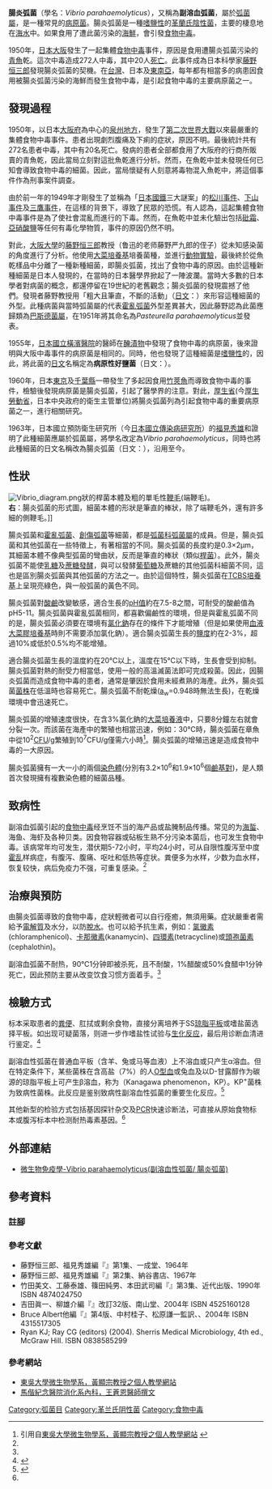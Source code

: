 {{medical}}
{{Speciesbox
| taxon = Vibrio parahaemolyticus
| image = Vibrio parahaemolyticus 01.jpg
| image_caption = 副溶血弧菌
| binomial_authority = (Fujino et al. 1951) Sakazaki ''et al.'', 1963
| type_strain = ATCC 17802 = CAIM 320 = CCUG 4224 = CCUG 14474 = CCUG 15657 = CIP 75.2 = DSM 10027 = IFO (now NBRC) 12711 = LMG 2850 = NCCB 77010 = NCCB 77018 = NCTC 10903 = NRRL B-4167
}}
'''腸炎弧菌'''（學名：''Vibrio parahaemolyticus''），又稱為'''副溶血弧菌'''，屬於[[弧菌屬|弧菌屬]]，是一種常見的[[病原菌|病原菌]]。腸炎弧菌是一種[[嗜極生物|嗜鹽性]]的[[革蘭氏陰性菌|革蘭氏陰性菌]]，主要的棲息地在[[海水|海水]]中。如果食用了遭此菌污染的[[海鮮|海鮮]]，會引發[[食物中毒|食物中毒]]。

1950年，[[日本|日本]][[大阪市|大阪]]發生了一起集體[[食物中毒|食物中毒]]事件，原因是食用遭腸炎弧菌污染的[[青魚|青魚]]乾。這次中毒造成272人中毒，其中20人[[死亡|死亡]]。此事件成為日本科學家[[藤野恒三郎|藤野恒三郎]]發現腸炎弧菌的契機。在[[台灣|台灣]]、日本及[[東南亞|東南亞]]，每年都有相當多的病患因食用被腸炎弧菌污染的海鮮而發生食物中毒，是引起食物中毒的主要病原菌之一。

==發現過程==
1950年，以日本[[大阪府|大阪府]]為中心的[[泉州地方|泉州地方]]，發生了[[第二次世界大戰|第二次世界大戰]]以來最嚴重的集體食物中毒事件。患者出現劇烈腹痛及下痢的症狀，原因不明。最後統計共有272名患者中毒，其中有20名死亡。發病的患者全部都食用了大阪府的行商所販賣的青魚乾，因此當局立刻對這批魚乾進行分析。然而，在魚乾中並未發現任何已知會導致食物中毒的細菌。因此，當局懷疑有人刻意將毒物混入魚乾中，將這個事件作為刑事案件調查。

由於前一年的1949年才剛發生了並稱為「[[日本國鐵|日本國鐵]]三大謎案」的[[松川事件|松川事件]]、[[下山事件|下山事件]]及[[三鷹事件|三鷹事件]]，在這樣的背景下，導致了民眾的恐慌。有人認為，這起集體食物中毒事件是為了使社會混亂而進行的下毒。然而，在魚乾中並未化驗出包括[[砒霜|砒霜]]、[[亞硝酸鹽|亞硝酸鹽]]等任何有毒化學物質，事件的原因仍然不明。

對此，[[大阪大學|大阪大學]]的[[藤野恒三郎|藤野恒三郎]]教授（鲁迅的老师藤野严九郎的侄子）從未知感染菌的角度進行了分析。他使用[[大菜培養基|大菜培養基]]培養菌種，並進行[[動物實驗|動物實驗]]，最後終於從魚乾樣品中分離了一種新種細菌，即腸炎弧菌，找出了食物中毒的原因。由於這種新種細菌是日本人發現的，在當時的日本醫學界掀起了一陣波瀾。當時大多數的日本學者對病菌的概念，都還停留在19世紀的老舊觀念；腸炎弧菌的發現震撼了他們。發現者藤野教授用「粗大且筆直，不斷的活動」（[[日文|日文]]：{{lang|ja|ふとっちょで真っ直ぐで、よく動き回る}}）來形容這種細菌的外型。此種病菌與當時弧菌屬的代表[[霍亂弧菌|霍亂弧菌]]外型差異甚大，因此藤野認為此菌應歸類為[[巴斯德菌屬|巴斯德菌屬]]，在1951年將其命名為''Pasteurella parahaemolyticus''並發表。

1955年，[[日本國立橫濱醫院|日本國立橫濱醫院]]的醫師{{lang|ja|滝川巖}}在[[醃漬物|醃漬物]]中發現了食物中毒的病原菌，後來證明與大阪中毒事件的病原菌是相同的。同時，他也發現了這種細菌是[[嗜極生物|嗜鹽性]]的，因此，將此菌的[[日文|日文]]名稱定為'''病原性好鹽菌'''（日文：{{lang|ja|病原性好塩菌}}）。

1960年，日本[[東京|東京]]及[[千葉縣|千葉縣]]一帶發生了多起因食用[[竹莢魚|竹莢魚]]而導致食物中毒的事件，檢驗後發現病原菌是腸炎弧菌，引起了醫學界的注意。對此，[[厚生省|厚生省]](今[[厚生勞動省|厚生勞動省]]，日本中央政府的衛生主管單位)將腸炎弧菌列為引起食物中毒的重要病原菌之一，進行相關研究。

1963年，日本國立預防衛生研究所（今[[日本國立傳染病研究所|日本國立傳染病研究所]]）的[[福見秀雄|福見秀雄]]和{{lang|ja|[[坂崎利一|坂崎利一]]}}證明了此種細菌應屬於弧菌屬，將學名改定為''Vibrio parahaemolyticus''，同時也將此種細菌的日文名稱改為腸炎弧菌（日文：{{lang|ja|腸炎ビブリオ}}），沿用至今。

==性狀==
[[File:Vibrio_diagram.png|thumb]]狀的桿菌本體及粗的單毛性[[鞭毛|鞭毛]](端鞭毛)。<br/>'''右'''：腸炎弧菌的形式圖，細菌本體的形狀是筆直的棒狀，除了端鞭毛外，還有許多細的側鞭毛。]]

腸炎弧菌和[[霍亂弧菌|霍亂弧菌]]、[[創傷弧菌|創傷弧菌]]等細菌，都是[[弧菌科|弧菌科]][[弧菌屬|弧菌屬]]的成員。但是，腸炎弧菌和其他弧菌在一些特徵上，有著相當的不同。腸炎弧菌的長度約是0.3×2µm，其細菌本體不像典型弧菌的彎曲狀，反而是筆直的棒狀（類似[[桿菌|桿菌]]）。此外，腸炎弧菌不能使[[乳糖|乳糖]]及[[蔗糖|蔗糖]][[發酵|發酵]]，與可以發酵[[葡萄糖|葡萄糖]]及蔗糖的其他弧菌科細菌不同，這也是區別腸炎弧菌與其他弧菌的方法之一。由於這個特性，腸炎弧菌在[[硫代硫酸鹽-檸檬酸鹽-膽鹽-蔗糖洋菜培養基|TCBS培養基]]上呈現亮綠色，與一般弧菌的黃色不同。

腸炎弧菌對[[酸|酸]][[鹼|鹼]]改變敏感，適合生長的[[pH值|pH值]]約在7.5-8之間，可耐受的酸鹼值為pH5-11。腸炎弧菌與霍亂弧菌相同，都喜歡偏鹼性的環境，但是與霍亂弧菌不同的是，腸炎弧菌必須要在環境有[[氯化鈉|氯化鈉]]存在的條件下才能增殖（但是如果使用[[血液大菜膠培養基|血液大菜膠培養基]]時則不需要添加氯化鈉）。適合腸炎弧菌生長的[[鹽度|鹽度]]約在2-3%，超過10%或低於0.5%均不能增殖。

適合腸炎弧菌生長的溫度約在20℃以上，溫度在15℃以下時，生長會受到抑制。腸炎弧菌對熱的耐受力相當低，使用一般的高溫滅菌法即可完成殺菌。因此，因腸炎弧菌而造成食物中毒的患者，通常是肇因於食用未經煮熟的海產。此外，腸炎弧菌[[菌株|菌株]]在低溫時也容易死亡。腸炎弧菌不耐乾燥([[水活性|a<sub>w</sub>]]=0.948時無法生長)，在乾燥環境中會迅速死亡。

腸炎弧菌的增殖速度很快，在含3%氯化鈉的[[大菜培養液|大菜培養液]]中，只要8分鐘左右就會分裂一次。而該菌在海產中的繁殖也相當迅速，例如：30℃時，腸炎弧菌在章魚中從10<sup>2</sup>[[菌落形成單位|CFU]]/g繁殖到10<sup>7</sup>CFU/g僅需六小時<ref>引用自[http://microbiology.scu.edu.tw/wong/research/vp.htm 東吳大學微生物學系，黃顯宗教授之個人教學網站] {{Wayback|url=http://microbiology.scu.edu.tw/wong/research/vp.htm |date=20070430224616 }}</ref>。腸炎弧菌的增殖迅速是造成食物中毒的一大原因。

腸炎弧菌擁有一大一小的兩個[[染色體|染色體]](分別有3.2×10<sup>6</sup>和1.9×10<sup>6</sup>個[[DNA|鹼基對]])，是人類首次發現擁有複數染色體的細菌品種。

==致病性==
副溶血弧菌引起的[[食物中毒|食物中毒]]经烹饪不当的海产品或盐腌制品传播。常见的为[[海蜇|海蜇]]、海鱼、海虾及各种贝类。因食物容器或砧板生熟不分污染本菌后，也可发生食物中毒。该病常年均可发生，潜伏期5-72小时，平均24小时，可从自限性腹泻至中度[[霍乱|霍乱]]样病症，有腹泻、腹痛、呕吐和低热等症状。粪便多为水样，少数为血水样，恢复较快，病后免疫力不强，可重复感染。<ref name = "p"/>

==治療與預防==
由腸炎弧菌導致的食物中毒，症狀輕微者可以自行痊癒，無須用藥。症狀嚴重者需給予[[電解質|電解質]]及水分，以防[[脫水|脫水]]。也可以給予抗生素，例如：[[氯黴素|氯黴素]](chloramphenicol)、[[卡那黴素|卡那黴素]](kanamycin)、[[四環素|四環素]](tetracycline)或[[頭孢菌素|頭孢菌素]](cephalothin)。

副溶血弧菌不耐热，90℃1分钟即被杀死，且不耐酸，1%醋酸或50%食醋中1分钟死亡，因此预防主要从改变饮食习惯方面着手。<ref name = "a"/>

==檢驗方式==
标本采取患者的[[粪便|粪便]]、肛拭或剩余食物，直接分离培养于SS[[琼脂平板|琼脂平板]]或嗜盐菌选择平板。如出现可疑菌落，则进一步作嗜盐性试验与[[生化反应|生化反应]]，最后用诊断血清进行鉴定。<ref name="a">{{Cite book | author = 杨绍基，[[李兰娟|李兰娟]] | title = 传染病学（第八版）| url = https://archive.org/details/chuanranbingxue0008unse | location = 北京 | publisher = [[人民卫生出版社|人民卫生出版社]] | date = 2013-3 |ISBN = 978-7-117-17120-5 | accessdate = 2017-10 | language=zh-cn }}</ref>

副溶血性弧菌在普通血平板（含羊、兔或马等血液）上不溶血或只产生α溶血。但在特定条件下，某些菌株在含高盐（7%）的人[[O型血|O型血]]或兔血及以D-甘露醇作为碳源的{{le|我萋|Wagatsuma}}琼脂平板上可产生β溶血，称为{{le|神奈川现象|Kanagawa phenomenon}}（Kanagawa phenomenon，KP）。KP<sup>+</sup>菌株为致病性菌株。此反应是鉴别致病性副溶血性弧菌的重要生化反应。<ref name = "p">{{Cite book | author = 刘晶星，李凡 | title = 医学微生物学（第八版）| url = https://archive.org/details/yixueweishengwux0008unse | location = 北京 | publisher = [[人民卫生出版社|人民卫生出版社]] | date = 2013-3 |ISBN = 978-7-117-17152-6 | accessdate = 2017-10 | language=zh-cn }}</ref>

其他新型的检验方式包括基因探针杂交及[[PCR|PCR]]快速诊断法，可直接从原始食物标本或腹泻标本中检测耐热毒素基因。<ref name = "p"/>

==外部連結==
*[http://smallcollation.blogspot.com/2013/01/vibrio-parahaemolyticus.html 微生物免疫學-Vibrio parahaemolyticus(副溶血性弧菌/ 腸炎弧菌)] {{Wayback|url=http://smallcollation.blogspot.com/2013/01/vibrio-parahaemolyticus.html |date=20190923083041 }}

==參考資料==
===註腳===
{{reflist}}

===參考文獻===
*藤野恒三郎、福見秀雄編『{{lang|ja|腸炎ビブリオ}}』第1集、一成堂、1964年
*藤野恒三郎、福見秀雄編『{{lang|ja|腸炎ビブリオ}}』第2集、納谷書店、1967年
*竹田美文、工藤泰雄、篠田純男、本田武司編『{{lang|ja|腸炎ビブリオ}}』第3集、近代出版、1990年 ISBN 4874024750
*吉田眞一、柳雄介編『{{lang|ja|戸田新細菌学}}』改訂32版、南山堂、2004年 ISBN 4525160128 
*Bruce Albert他編『{{lang|ja|細胞の分子生物学}}』第4版、中村桂子、松原謙一監訳、{{lang|ja|ニュートンプレス}}、2004年 ISBN 4315517305 
*Ryan KJ; Ray CG (editors) (2004). Sherris Medical Microbiology, 4th ed., McGraw Hill. ISBN 0838585299

===參考網站===
*[https://web.archive.org/web/20070430224616/http://microbiology.scu.edu.tw/wong/research/vp.htm 東吳大學微生物學系，黃顯宗教授之個人教學網站]
*[http://www.mmh.org.tw/gi/health/vibrio.htm 馬偕紀念醫院消化系內科，王蒼恩醫師撰文] {{Wayback|url=http://www.mmh.org.tw/gi/health/vibrio.htm |date=20080105064320 }}

{{Gram-negative proteobacterial diseases}}

{{Authority control}}
{{Taxonbar|from=Q134280}}

[[Category:弧菌目|Category:弧菌目]]
[[Category:革兰氏阴性菌|Category:革兰氏阴性菌]]
[[Category:食物中毒|Category:食物中毒]]